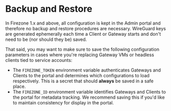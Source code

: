 # Backup and Restore

In Firezone 1.x and above, all configuration is kept in the Admin portal and
therefore no backup and restore procedures are necessary. WireGuard keys are
generated ephemerally each time a Client or Gateway starts and don't need to be
(nor should they be) saved.

That said, you may want to make sure to save the following configuration
parameters in cases where you're replacing Gateway VMs or headless clients tied
to service accounts:

- The `FIREZONE_TOKEN` environment variable authenticates Gateways and Clients
  to the portal and determines which configurations to load respectively. This
  is a secret that should **always** be saved in a safe place.
- The `FIREZONE_ID` environment variable identifies Gateways and Clients to the
  portal for metadata tracking. We recommend saving this if you'd like to
  maintain consistency for display in the portal.
